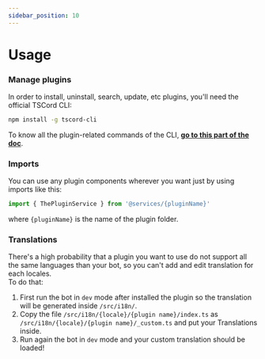 ```yaml
---
sidebar_position: 10
---
```


# Usage


### Manage plugins

In order to install, uninstall, search, update, etc plugins, you'll need the official TSCord CLI:
```bash
npm install -g tscord-cli 
```

To know all the plugin-related commands of the CLI, **[go to this part of the doc](/docs/cli/usage#plugin)**.

### Imports

You can use any plugin components wherever you want just by using imports like this:
```ts
import { ThePluginService } from '@services/{pluginName}'
``` 
where `{pluginName}` is the name of the plugin folder.

### Translations

There's a high probability that a plugin you want to use do not support all the same languages than your bot, so you can't add and edit translation for each locales. <br/>
To do that:
1. First run the bot in `dev` mode after installed the plugin so the translation will be generated inside `/src/i18n/`.
2. Copy the file `/src/i18n/{locale}/{plugin name}/index.ts` as `/src/i18n/{locale}/{plugin name}/_custom.ts` and put your Translations inside. <br/>
3. Run again the bot in `dev` mode and your custom translation should be loaded!